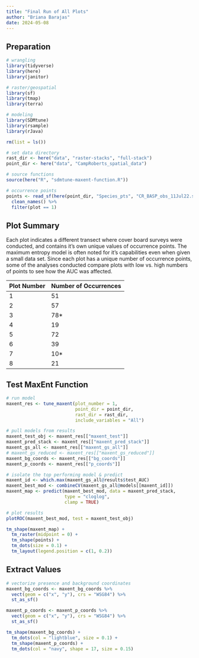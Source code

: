 ```yaml
---
title: "Final Run of All Plots"
author: "Briana Barajas"
date: 2024-05-08
---
```


## Preparation

```r
# wrangling
library(tidyverse)
library(here)
library(janitor)

# raster/geospatial
library(sf)
library(tmap)
library(terra)

# modeling
library(SDMtune)
library(rsample)
library(rJava)
```

```r
rm(list = ls())

# set data directory
rast_dir <- here("data", "raster-stacks", "full-stack")
point_dir <- here("data", "CampRoberts_spatial_data")

# source functions
source(here("R", "sdmtune-maxent-function.R"))

# occurrence points
points <- read_sf(here(point_dir, "Species_pts", "CR_BASP_obs_11Jul22.shp"), quiet = TRUE) %>% 
  clean_names() %>% 
  filter(plot == 1)
```


## Plot Summary

Each plot indicates a different transect where cover board surveys were conducted, and contains it's own unique values of occurrence points. The maximum entropy model is often noted for it's capabilities even when given a small data set. Since each plot has a unique number of occurrence points, some of the analyses conducted compare plots with low vs. high numbers of points to see how the AUC was affected.

| Plot Number | Number of Occurrences |
|-------------|----------------------|
| 1           | 51                   |
| 2           | 57                   |
| 3           | 78\*                 |
| 4           | 19                   |
| 5           | 72                   |
| 6           | 39                   |
| 7           | 10\*                 |
| 8           | 21                   |

## Test MaxEnt Function
```r
# run model
maxent_res <- tune_maxent(plot_number = 1,
                          point_dir = point_dir,
                          rast_dir = rast_dir,
                          include_variables = "All")

# pull models from results
maxent_test_obj <- maxent_res[["maxent_test"]]
maxent_pred_stack <- maxent_res[["maxent_pred_stack"]]
maxent_gs_all <- maxent_res[["maxent_gs_all"]]
# maxent_gs_reduced <- maxent_res[["maxent_gs_reduced"]]
maxent_bg_coords <- maxent_res[["bg_coords"]]
maxent_p_coords <- maxent_res[["p_coords"]]

# isolate the top performing model & predict
maxent_id <- which.max(maxent_gs_all@results$test_AUC)
maxent_best_mod <- combineCV(maxent_gs_all@models[[maxent_id]])
maxent_map <- predict(maxent_best_mod, data = maxent_pred_stack,
                      type = "cloglog",
                      clamp = TRUE)

# plot results
plotROC(maxent_best_mod, test = maxent_test_obj)

tm_shape(maxent_map) +
  tm_raster(midpoint = 0) +
  tm_shape(points) +
  tm_dots(size = 0.1) +
  tm_layout(legend.position = c(1, 0.2))

```

## Extract Values

```r
# vectorize presence and background coordinates
maxent_bg_coords <- maxent_bg_coords %>% 
  vect(geom = c("x", "y"), crs = "WSG84") %>% 
  st_as_sf()

maxent_p_coords <- maxent_p_coords %>% 
  vect(geom = c("x", "y"), crs = "WSG84") %>% 
  st_as_sf()

tm_shape(maxent_bg_coords) +
  tm_dots(col = "lightblue", size = 0.1) +
  tm_shape(maxent_p_coords) +
  tm_dots(col = "navy", shape = 17, size = 0.15)
```

